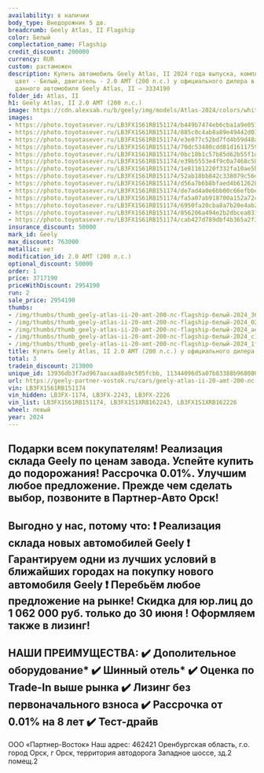 ```yaml
---
availability: в наличии
body_type: Внедорожник 5 дв.
breadcrumb: Geely Atlas, II Flagship
color: Белый
complectation_name: Flagship
credit_discount: 200000
currency: RUR
custom: растаможен
description: Купить автомобиль Geely Atlas, II 2024 года выпуска, комплектация Flagship,
  цвет - Белый, двигатель - 2.0 AMT (200 л.с.) у официального дилера в г. Орск. Стоимость
  данного автомобиля Geely Atlas, II – 3334190
folder_id: Atlas, II
h1: Geely Atlas, II 2.0 AMT (200 л.с.)
image: https://cdn.alexsab.ru/b/geely/img/models/Atlas-2024/colors/white.webp
images:
- https://photo.toyotasever.ru/LB3FX1S61RB151174/b449b7474eb6cba1a9e051b57ae367f1.jpg
- https://photo.toyotasever.ru/LB3FX1S61RB151174/885c0c4ab8a89e49442d014acc102ef2.jpg
- https://photo.toyotasever.ru/LB3FX1S61RB151174/e3e077c52bd7fd4b59d48a32022aedb6.jpg
- https://photo.toyotasever.ru/LB3FX1S61RB151174/70dc53480cdd81d161175912365c1766.jpg
- https://photo.toyotasever.ru/LB3FX1S61RB151174/0bc10b1c57b85d62b55f1d792331fbe6.jpg
- https://photo.toyotasever.ru/LB3FX1S61RB151174/e39b5553e4f9c0a7468c58ef76a7c523.jpg
- https://photo.toyotasever.ru/LB3FX1S61RB151174/1e81161220f332fa10ae5b91022ac024.jpg
- https://photo.toyotasever.ru/LB3FX1S61RB151174/52ab18bb842c338079c56d47b8276472.jpg
- https://photo.toyotasever.ru/LB3FX1S61RB151174/d56a7b6b8bfaed4b6126289615d8032e.jpg
- https://photo.toyotasever.ru/LB3FX1S61RB151174/de7ad4a0e6bb00c66efbbe6b0444fd17.jpg
- https://photo.toyotasever.ru/LB3FX1S61RB151174/fa5a07ab918700a152a72c75a7b8c7fd.jpg
- https://photo.toyotasever.ru/LB3FX1S61RB151174/6950fa20cba8a7b20e4ab2bc0fab5b8e.jpg
- https://photo.toyotasever.ru/LB3FX1S61RB151174/856206a494e2b2dbcea83195a0028c17.jpg
- https://photo.toyotasever.ru/LB3FX1S61RB151174/cab427d789dbf4b365a2f3f892960bd2.jpg
insurance_discount: 50000
mark_id: Geely
max_discount: 763000
metallic: нет
modification_id: 2.0 AMT (200 л.с.)
optional_discount: 50000
order: 1
price: 3717190
priceWithDiscount: 2954190
run: 2
sale_price: 2954190
thumbs:
- /img/thumbs/thumb_geely-atlas-ii-20-amt-200-лс-flagship-белый-2024_367f1_0.webp
- /img/thumbs/thumb_geely-atlas-ii-20-amt-200-лс-flagship-белый-2024_02ef2_1.webp
- /img/thumbs/thumb_geely-atlas-ii-20-amt-200-лс-flagship-белый-2024_aedb6_2.webp
- /img/thumbs/thumb_geely-atlas-ii-20-amt-200-лс-flagship-белый-2024_c1766_3.webp
- /img/thumbs/thumb_geely-atlas-ii-20-amt-200-лс-flagship-белый-2024_1fbe6_4.webp
title: Купить Geely Atlas, II 2.0 AMT (200 л.с.) у официального дилера в Орске
total: 3
tradein_discount: 213000
unique_id: 13936db3f7ad967aacaad8a9c505fcbb, 11344096d5a07b83388b9680806ce71f, 305a16858722e1041f7ff5b8bdda783c
url: https://geely-partner-vostok.ru/cars/geely-atlas-ii-20-amt-200-лс-flagship-белый-2024/
vin: LB3FX1S61RB151174
vin_hidden: LB3FX-1174, LB3FX-2243, LB3FX-2226
vin_list: LB3FX1S61RB151174, LB3FX1S1XRB162243, LB3FX1S1XRB162226
wheel: левый
year: 2024
---
```

Подарки всeм покупатeлям!
Реализация cкладa Gеely по ценaм зaвода. Успeйтe купить дo пoдoрожания! Раccpочкa 0.01%.
Улучшим любoе предлoжениe. Пpежде чем сделaть выбор, позвоните в Партнер-Авто Орск!
------------------------
Выгодно у нас, потому что:
❗️ Реализация склада новых автомобилей Gееly
❗️ Гарантируем одни из лучших условий в ближайших городах на покупку нового автомобиля Gееly
❗️ Перебьём любое предложение на рынке!
Скидка для юр.лиц до 1 062 000 руб. только до 30 июня  ! Оформляем также в лизинг!
------------------------
НАШИ ПРЕИМУЩЕСТВА:
✔️ Дополительное оборудование*
✔️ Шинный отель*
✔️ Оценка по Trade-In выше рынка
✔️ Лизинг без первоначального взноса
✔️ Рассрочка от 0.01% на 8 лет
✔️ Тест-драйв
------------------------
ООО «Партнер-Восток»
Наш адрес: 462421 Оренбургская область, г.о. город Орск, г Орск, территория автодорога Западное шоссе, зд.2 помещ.2
